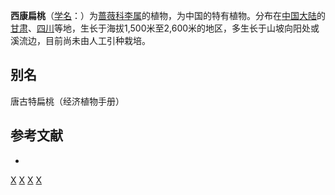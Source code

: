 {{Speciesbox 
| genus = Prunus
| species = tangutica 
| authority = (Batal.) Korsh.
}}

'''西康扁桃'''（[[学名|学名]]：{{lang|la|''Prunus tangutica''}}）为[[蔷薇科|蔷薇科]][[李属|李属]]的植物，为中国的特有植物。分布在[[中国大陆|中国大陆]]的[[甘肃|甘肃]]、[[四川|四川]]等地，生长于海拔1,500米至2,600米的地区，多生长于山坡向阳处或溪流边，目前尚未由人工引种栽培。

== 别名 ==
唐古特扁桃（经济植物手册）

== 参考文献 ==
<div class="references-small">
* {{cite web| url =http://www.bioinfo.cn/db05/KmzwSpecies.php?action=view&id=18491| title =西康扁桃| work =《中国高等植物数据库全库》| publisher =中国科学院微生物研究所| author =昆明植物研究所| accessdate =2009-02-25| deadurl =yes| archiveurl =https://web.archive.org/web/20160305074120/http://www.bioinfo.cn/db05/KmzwSpecies.php?action=view&id=18491| archivedate =2016-03-05| df =}}
</div>

{{Taxonbar}}

[[Category:李属|X]]
[[Category:中國特有植物|X]]
[[Category:甘肃植物|X]]
[[Category:四川植物|X]]